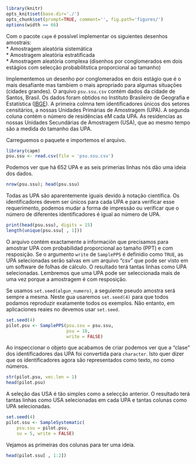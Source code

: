 ```r
library(knitr)
opts_knit$set(base.dir='./')
opts_chunk$set(prompt=TRUE, comment='', fig.path='figures/')
options(width == 66)
```

Com o pacote `capm` é possível implementar os siguientes desenhos amostrais:  
* Amostragem aleatória sistemática  
* Amostragem aleatória estratificada  
* Amostragem aleatória complexa  (disenhos por conglomerados em dois estágios com selecção probabilítstica proporcional ao tamanho)

Implementemos un desenho por conglomerados en dois estágio que é o mais desafiante mas tambiem o mais apropriado para algumas situações (cidades grandes). O arquivo `psu.ssu.csv` contém dados da cidade de Santos, Brasil. Os dados foram obtidos no Instituto Brasileiro de Geografia e Estatística ([IBGE](http://ibge.gov.br)). A primeira colmna tem identificadores únicos dos setores censitários, a nossas Unidades Primárias de Amostragem (UPA). A segunda coluna contém o número de residências eM cada UPA. As residencias as nossas Unidades Secundárias de Amostragem (USA), que ao mesmo tempo são a medida do tamanho das UPA.


Carreguemos o paquete e importemos el arquivo.

```r
library(capm)
psu.ssu <- read.csv(file = 'psu.ssu.csv')
```

Podemos ver que há 652 UPA e as seis primerias linhas nós dão uma ideia dos dados.

```r
nrow(psu.ssu); head(psu.ssu)
```

Todas as UPA são aparentemente iguais devido à notação científica. Os identificadores devem ser únicos para cada UPA e para verificar esse requerimento, podemos mudar a forma de impressão ou verificar que o número de diferentes identificadores é igual ao número de UPA.

```r
print(head(psu.ssu), digits = 15)
length(unique(psu.ssu[ , 1]))
```

O arquivo contém exactamente a información que precisamos para amostrar UPA com probabilidad proporcional ao tamaño (PPT) e com resposição. Se o argumento `write` de `SamplePPS` é definidio como `TRUE`, as UPA selecionadas serão salvas em um arquivo "csv" que pode ser visto em um software de folhas de cálculo. O resultado terá tantas linhas como UPA selecionadas. Lembremos que uma UPA pode ser seleccionada mais de uma vez porque a amostragem é com resposição.  

Se usamos `set.seed(algun_numero)`, a seguiente pseudo amostra será sempre a mesma. Neste gua usaremos `set.seed(4)` para que todos podamos reproduzir exatamente todos os exemplos. Não entanto, em aplicaciones reaies no devemos usar `set.seed`.

```r
set.seed(4)
pilot.psu <- SamplePPS(psu.ssu = psu.ssu,
                       psu = 10,
                       write = FALSE)
```

Ao inspeccionar o objeto que acabamos de criar podemos ver que a "clase" dos identificadores das UPA foi convertida para `character`. Isto quer dizer que os identificadores agora são representados como texto, no como números.

```r
str(pilot.psu, vec.len = 1)
head(pilot.psu)
```

A seleção das USA é tão simples como a selecção anterior. O resultado terá tantas linhas como USA selecionadas em cada UPA e tantas colunas como UPA selecionadas.

```r
set.seed(4)
pilot.ssu <- SampleSystematic(
    psu.ssu = pilot.psu,
    su = 5, write = FALSE)
```

Vejamos as primeiras dos colunas para ter uma ideia.

```r
head(pilot.ssu[ , 1:2])
```

